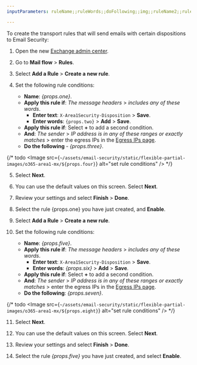 ```yaml
---
inputParameters: ruleName;;ruleWords;;doFollowing;;img;;ruleName2;;ruleWords2;;doFollowing2;;img2

---
```



To create the transport rules that will send emails with certain <GlossaryTooltip term="disposition">dispositions</GlossaryTooltip> to Email Security:

1. Open the new [Exchange admin center](https://admin.exchange.microsoft.com/#/homepage).

2. Go to **Mail flow** > **Rules**.

3. Select **Add a Rule** > **Create a new rule**.

4. Set the following rule conditions:

   * **Name**: *{props.one}*.
   * **Apply this rule if**: *The message headers* > *includes any of these words*.
     * **Enter text**: `X-Area1Security-Disposition` > **Save**.
     * **Enter words**: <code>{props.two}</code> > **Add** > **Save**.
   * **Apply this rule if**: Select **+** to add a second condition.
   * **And**: *The sender* > *IP address is in any of these ranges or exactly matches* > enter the egress IPs in the [Egress IPs page](/email-security/deployment/inline/reference/egress-ips/).
   * **Do the following** - *{props.three}*.

 {/* todo <Image src={`~/assets/email-security/static/flexible-partial-images/o365-area1-mx/${props.four}`} alt="set rule conditions" /> */}

5. Select **Next**.

6. You can use the default values on this screen. Select **Next**.

7. Review your settings and select **Finish** > **Done**.

8. Select the rule {props.one} you have just created, and **Enable**.

9. Select **Add a Rule** > **Create a new rule**.

10. Set the following rule conditions:

    * **Name**: *{props.five}*.
    * **Apply this rule if**: *The message headers* > *includes any of these words*.
      * **Enter text**: `X-Area1Security-Disposition` > **Save**.
      * **Enter words**: *{props.six}* > **Add** > **Save**.
    * **Apply this rule if**: Select **+** to add a second condition.
    * **And**: *The sender* > *IP address is in any of these ranges or exactly matches* > enter the egress IPs in the [Egress IPs page](/email-security/deployment/inline/reference/egress-ips/).
    * **Do the following**: *{props.seven}*.
    
 {/* todo   <Image src={`~/assets/email-security/static/flexible-partial-images/o365-area1-mx/${props.eight}`} alt="set rule conditions" /> */}

11. Select **Next**.

12. You can use the default values on this screen. Select **Next**.

13. Review your settings and select **Finish** > **Done**.

14. Select the rule *{props.five}* you have just created, and select **Enable**.
